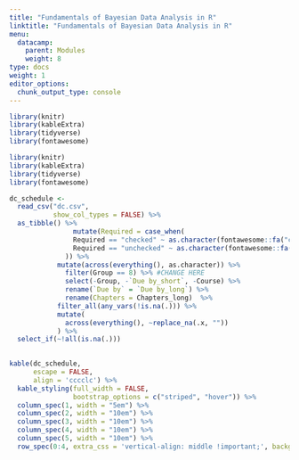 ```yaml
---
title: "Fundamentals of Bayesian Data Analysis in R"
linktitle: "Fundamentals of Bayesian Data Analysis in R"
menu:
  datacamp:
    parent: Modules
    weight: 8
type: docs
weight: 1
editor_options: 
  chunk_output_type: console
---
```


```r
library(knitr)
library(kableExtra)
library(tidyverse)
library(fontawesome)
```

```r
library(knitr)
library(kableExtra)
library(tidyverse)
library(fontawesome)
```

<style>
table > tbody > tr:hover > td, table > tbody > tr:hover > th {
  background-color: #ffffff;
}
</style>

```r
dc_schedule <-  
  read_csv("dc.csv",
           show_col_types = FALSE) %>%
  as_tibble() %>%
                mutate(Required = case_when(
                Required == "checked" ~ as.character(fontawesome::fa("circle-check", fill = "#428bca", height = "15px")),
                Required == "unchecked" ~ as.character(fontawesome::fa("circle-xmark", fill = "#d9534f", height = "15px"))
              )) %>%
            mutate(across(everything(), as.character)) %>%
              filter(Group == 8) %>% #CHANGE HERE
              select(-Group, -`Due by_short`, -Course) %>%
              rename(`Due by` = `Due by_long`) %>%
              rename(Chapters = Chapters_long)  %>%
            filter_all(any_vars(!is.na(.))) %>% 
            mutate(
              across(everything(), ~replace_na(.x, ""))
            ) %>%
  select_if(~!all(is.na(.))) 
  
```

```r
kable(dc_schedule, 
      escape = FALSE,
      align = 'cccclc') %>%
  kable_styling(full_width = FALSE,
                bootstrap_options = c("striped", "hover")) %>%
  column_spec(1, width = "5em") %>%
  column_spec(2, width = "10em") %>%
  column_spec(3, width = "10em") %>%
  column_spec(4, width = "10em") %>%
  column_spec(5, width = "10em") %>%
  row_spec(0:4, extra_css = 'vertical-align: middle !important;', background = "#ffffff")
```
